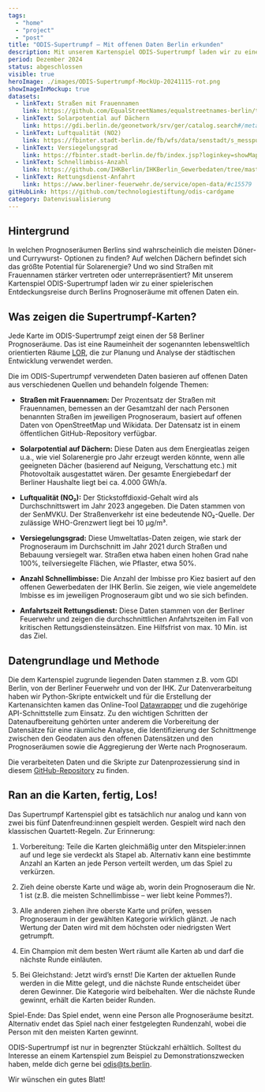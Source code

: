 ```yaml
---
tags:
  - "home"
  - "project"
  - "post"
title: "ODIS-Supertrumpf – Mit offenen Daten Berlin erkunden"
description: Mit unserem Kartenspiel ODIS-Supertrumpf laden wir zu einer spielerischen Entdeckungsreise durch Berlins Prognoseräume mit offenen Daten ein.
period: Dezember 2024
status: abgeschlossen
visible: true
heroImage: ./images/ODIS-Supertrumpf-MockUp-20241115-rot.png
showImageInMockup: true
datasets:
  - linkText: Straßen mit Frauennamen
    link: https://github.com/EqualStreetNames/equalstreetnames-berlin/tree/eb08375e8c8f1828659321a2f07df6d4db998006?tab=readme-ov-file
  - linkText: Solarpotential auf Dächern
    link: https://gdi.berlin.de/geonetwork/srv/ger/catalog.search#/metadata/dfb86f73-9d41-39f2-a807-c80daf2eaf21
  - linkText: Luftqualität (NO2)
    link: https://fbinter.stadt-berlin.de/fb/wfs/data/senstadt/s_messpunkte
  - linkText: Versiegelungsgrad
    link: https://fbinter.stadt-berlin.de/fb/index.jsp?loginkey=showMap&mapId=k01_02versieg2021@senstadt
  - linkText: Schnellimbiss-Anzahl
    link: https://github.com/IHKBerlin/IHKBerlin_Gewerbedaten/tree/master
  - linkText: Rettungsdienst-Anfahrt
    link: https://www.berliner-feuerwehr.de/service/open-data/#c15579
gitHubLink: https://github.com/technologiestiftung/odis-cardgame
category: Datenvisualisierung
---
```



## Hintergrund

In welchen Prognoseräumen Berlins sind wahrscheinlich die meisten Döner- und Currywurst- Optionen zu finden? Auf welchen Dächern befindet sich das größte Potential für Solarenergie? Und wo sind Straßen mit Frauennamen stärker vertreten oder unterrepräsentiert? Mit unserem Kartenspiel ODIS-Supertrumpf laden wir zu einer spielerischen Entdeckungsreise durch Berlins Prognoseräume mit offenen Daten ein.  


## Was zeigen die Supertrumpf-Karten?

Jede Karte im ODIS-Supertrumpf zeigt einen der 58 Berliner Prognoseräume. Das ist eine Raumeinheit der sogenannten lebensweltlich orientierten Räume [LOR](https://www.berlin.de/sen/sbw/stadtdaten/stadtwissen/sozialraumorientierte-planungsgrundlagen/lebensweltlich-orientierte-raeume/), die zur Planung und Analyse der städtischen Entwicklung verwendet werden. 

Die im ODIS-Supertrumpf verwendeten Daten basieren auf offenen Daten aus verschiedenen Quellen und behandeln folgende Themen:

- **Straßen mit Frauennamen:** Der Prozentsatz der Straßen mit Frauennamen, bemessen an der Gesamtzahl der nach Personen benannten Straßen im jeweiligen Prognoseraum, basiert auf offenen Daten von OpenStreetMap und Wikidata. Der Datensatz ist in einem öffentlichen GitHub-Repository verfügbar. 

- **Solarpotential auf Dächern:** Diese Daten aus dem Energieatlas zeigen u.a., wie viel Solarenergie pro Jahr erzeugt werden könnte, wenn alle geeigneten Dächer (basierend auf Neigung, Verschattung etc.) mit Photovoltaik ausgestattet wären. Der gesamte Energiebedarf der Berliner Haushalte liegt bei ca. 4.000 GWh/a.

- **Luftqualität (NO₂):** Der Stickstoffdioxid-Gehalt wird als Durchschnittswert im Jahr 2023 angegeben. Die Daten stammen von der SenMVKU. Der Straßenverkehr ist eine bedeutende NO₂-Quelle. Der zulässige WHO-Grenzwert liegt bei 10 μg/m³.

- **Versiegelungsgrad:** Diese Umweltatlas-Daten zeigen, wie stark der Prognoseraum im Durchschnitt im Jahr 2021 durch Straßen und Bebauung versiegelt war. Straßen etwa haben einen hohen Grad nahe 100%, teilversiegelte Flächen, wie Pflaster, etwa 50%.

- **Anzahl Schnellimbisse:** Die Anzahl der Imbisse pro Kiez basiert auf den offenen Gewerbedaten der IHK Berlin. Sie zeigen, wie viele angemeldete Imbisse es im jeweiligen Prognoseraum gibt und wo sie sich befinden.

- **Anfahrtszeit Rettungsdienst:** Diese Daten stammen von der Berliner Feuerwehr und zeigen die durchschnittlichen Anfahrtszeiten im Fall von kritischen Rettungsdiensteinsätzen. Eine Hilfsfrist von max. 10 Min. ist das Ziel.


## Datengrundlage und Methode

Die dem Kartenspiel zugrunde liegenden Daten stammen z.B. vom GDI Berlin, von der Berliner Feuerwehr und von der IHK. Zur Datenverarbeitung haben wir Python-Skripte entwickelt und für die Erstellung der Kartenansichten kamen das Online-Tool [Datawrapper](https://www.datawrapper.de/) und die zugehörige API-Schnittstelle zum Einsatz.
Zu den wichtigen Schritten der Datenaufbereitung gehörten unter anderem die Vorbereitung der Datensätze für eine räumliche Analyse, die Identifizierung der Schnittmenge zwischen den Geodaten aus den offenen Datensätzen und den Prognoseräumen sowie die Aggregierung der Werte nach Prognoseraum.  

Die verarbeiteten Daten und die Skripte zur Datenprozessierung sind in diesem [GitHub-Repository](https://github.com/technologiestiftung/odis-cardgame) zu finden.

## Ran an die Karten, fertig, Los!

Das Supertrumpf Kartenspiel gibt es tatsächlich nur analog und kann von zwei bis fünf Datenfreund:innen gespielt werden. Gespielt wird nach den klassischen Quartett-Regeln. Zur Erinnerung:

1. Vorbereitung: Teile die Karten gleichmäßig unter den Mitspieler:innen auf und lege sie verdeckt als Stapel ab. Alternativ kann eine bestimmte Anzahl an Karten an jede Person verteilt werden, um das Spiel zu verkürzen.

2. Zieh deine oberste Karte und wäge ab, worin dein Prognoseraum die Nr. 1 ist (z.B. die meisten Schnellimbisse – wer liebt keine Pommes?).

3. Alle anderen ziehen ihre oberste Karte und prüfen, wessen Prognoseraum in der gewählten Kategorie wirklich glänzt. Je nach Wertung der Daten wird mit dem höchsten oder niedrigsten Wert getrumpft.

4. Ein Champion mit dem besten Wert räumt alle Karten ab und darf die nächste Runde einläuten.

5. Bei Gleichstand: Jetzt wirdʼs ernst! Die Karten der aktuellen Runde werden in die Mitte gelegt, und die nächste Runde entscheidet über deren Gewinner. Die Kategorie wird beibehalten. Wer die nächste Runde gewinnt, erhält die Karten beider Runden.

Spiel-Ende: Das Spiel endet, wenn eine Person alle Prognoseräume besitzt. 
Alternativ endet das Spiel nach einer festgelegten Rundenzahl, wobei die Person mit den meisten Karten gewinnt.

ODIS-Supertrumpf ist nur in begrenzter Stückzahl erhältlich. Solltest du Interesse an einem Kartenspiel zum Beispiel zu Demonstrationszwecken haben, melde dich gerne bei odis@ts.berlin.

Wir wünschen ein gutes Blatt!

